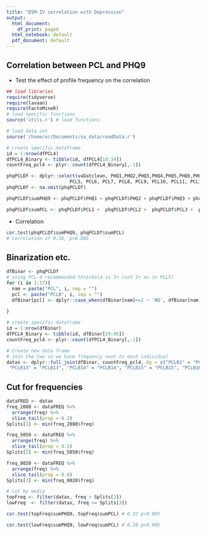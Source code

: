 ```yaml
---
title: "DSM-IV correlation with Depression"
output:
  html_document:
    df_print: paged
  html_notebook: default
  pdf_document: default
---
```


## Correlation between PCL and PHQ9
- Test the effect of profile frequency on the correlation

```r
## load libraries
require(tidyverse)
require(lavaan)
require(FactoMineR)
# load specific functions
source('utils.r') # load functions
```

```r
# load data set
source('/home/or/Documents/va_data/readData.r')
```


```r
# create specific dataframe
id = 1:nrow(dfPCL4)
dfPCL4_Binary <- tibble(id, dfPCL4[18:34])
countFreq_pcl4 <- plyr::count(dfPCL4_Binary[,-1])
```

```r
phqPCLDf <- dplyr::select(vaDatclean, PHQ1,PHQ2,PHQ3,PHQ4,PHQ5,PHQ6,PHQ7,PHQ8,PHQ9, PCL1, PCL2, PCL3, PCL4,
                       PCL5, PCL6, PCL7, PCL8, PCL9, PCL10, PCL11, PCL12, PCL13, PCL14, PCL15, PCL16, PCL17)
phqPCLDf <- na.omit(phqPCLDf)

phqPCLDf$sumPHQ9 <- phqPCLDf$PHQ1 + phqPCLDf$PHQ2 + phqPCLDf$PHQ3 + phqPCLDf$PHQ4 + phqPCLDf$PHQ5 + phqPCLDf$PHQ6 + phqPCLDf$PHQ7 + phqPCLDf$PHQ8 + phqPCLDf$PHQ9

phqPCLDf$sumPCL <- phqPCLDf$PCL1 +  phqPCLDf$PCL2 +  phqPCLDf$PCL3 +  phqPCLDf$PCL4 + phqPCLDf$PCL5 +  phqPCLDf$PCL6 + phqPCLDf$PCL7 +  phqPCLDf$PCL8 + phqPCLDf$PCL9 + phqPCLDf$PCL10 +  phqPCLDf$PCL11 + phqPCLDf$PCL12 +  phqPCLDf$PCL13 + phqPCLDf$PCL14 +  phqPCLDf$PCL15 + phqPCLDf$PCL16 + phqPCLDf$PCL17
```

- Correlation
```r
cor.test(phqPCLDf$sumPHQ9, phqPCLDf$sumPCL)
# correlation of 0.38, p<0.005
```

## Binarization etc.

```r
dfBinar <- phqPCLDf
# using PCL-4 recommended threshold is 3+ (not 2+ as in PCL5)
for (i in 1:17){
  nam = paste("PCL", i, sep = "")
  pcl <- paste("PCLB", i, sep = "")
  dfBinar[pcl] <- dplyr::case_when(dfBinar[nam]<=2 ~ 'NO', dfBinar[nam]>=3 ~ 'YES')
  
}
```


```r
# create specific dataframe
id = 1:nrow(dfBinar)
dfPCL4_Binary <- tibble(id, dfBinar[29:45])
countFreq_pcl4 <- plyr::count(dfPCL4_Binary[,-1])
```

```r
# Create new data frame
# join the two so we have frequency next to each individual
datax <- dplyr::full_join(dfBinar, countFreq_pcl4, by = c("PCLB1" = "PCLB1", "PCLB2" = "PCLB2", "PCLB3" = "PCLB3", "PCLB4" = "PCLB4", "PCLB5" = "PCLB5", "PCLB6" = "PCLB6", "PCLB7" = "PCLB7", "PCLB8" = "PCLB8", "PCLB9" = "PCLB9", "PCLB10" = "PCLB10", "PCLB11" = "PCLB11", "PCLB12" = "PCLB12", 
 "PCLB13" = "PCLB13", "PCLB14" = "PCLB14", "PCLB15" = "PCLB15", "PCLB16" = "PCLB16", "PCLB17" = "PCLB17"))
```

## Cut for frequencies

```r
dataFREQ <- datax
freq_2080 <- dataFREQ %>% 
  arrange(freq) %>% 
  slice_tail(prop = 0.2)
Splits[1] <- min(freq_2080$freq)

freq_5050 <- dataFREQ %>% 
  arrange(freq) %>% 
  slice_tail(prop = 0.5)
Splits[2] <- min(freq_5050$freq)

freq_8020 <- dataFREQ %>% 
  arrange(freq) %>% 
  slice_tail(prop = 0.8)
Splits[3] <- min(freq_8020$freq)

# cut by media
topFreq <- filter(datax, freq > Splits[3])
lowFreq  <- filter(datax, freq <= Splits[3])

cor.test(topFreq$sumPHQ9, topFreq$sumPCL) # 0.32 p<0.005

cor.test(lowFreq$sumPHQ9, lowFreq$sumPCL) # 0.28 p<0.005
```





